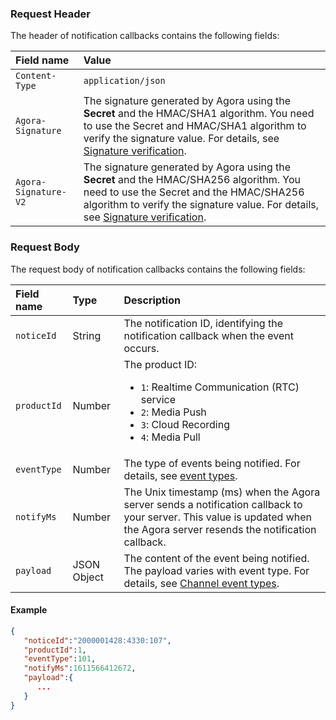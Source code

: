 
### Request Header
The header of notification callbacks contains the following fields:

| Field name | Value |
|:--------|:------------|
| `Content-Type` | `application/json` |
| `Agora-Signature` | The signature generated by Agora using the **Secret** and the HMAC/SHA1 algorithm. You need to use the Secret and HMAC/SHA1 algorithm to verify the signature value. For details, see [Signature verification](#add-signature-verification). |
| `Agora-Signature-V2` | The signature generated by Agora using the **Secret** and the HMAC/SHA256 algorithm. You need to use the Secret and the HMAC/SHA256 algorithm to verify the signature value. For details, see [Signature verification](#add-signature-verification). |

### Request Body
The request body of notification callbacks contains the following fields:

| Field name | Type|  Description |
|:--------|:-----|:------------|
| `noticeId` | String | The notification ID, identifying the notification callback when the event occurs. |
| `productId` | Number | The product ID: <ul><li> `1`: Realtime Communication (RTC) service</li><li>`2`: Media Push</li><li>`3`: Cloud Recording</li><li>`4`: Media Pull</li></ul> |
| `eventType` | Number | The type of events being notified. For details, see [event types](#event-types). |
| `notifyMs` | Number | The Unix timestamp (ms) when the Agora <Vg k="NCS_LONG" /> server sends a notification callback to your server. This value is updated when the Agora server resends the notification callback. |
| `payload` | JSON Object | The content of the event being notified. The payload varies with event type. For details, see [Channel event types](#channel-event-types). |

#### Example

```json
{
   "noticeId":"2000001428:4330:107",
   "productId":1,
   "eventType":101,
   "notifyMs":1611566412672,
   "payload":{
      ...
   }
}
```